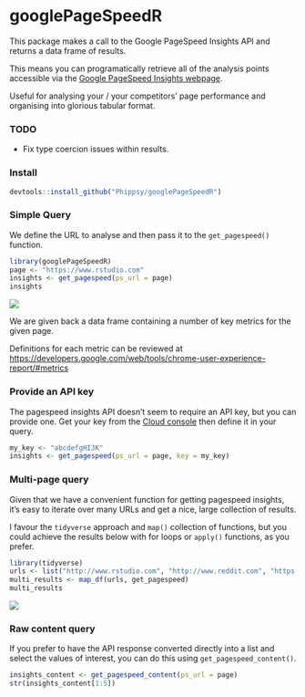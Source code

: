 # googlePageSpeedR

This package makes a call to the Google PageSpeed Insights API and returns a data frame of results. 

This means you can programatically retrieve all of the analysis points accessible via the [Google PageSpeed Insights webpage](https://developers.google.com/speed/pagespeed/insights/?url=http%3A%2F%2Fwww.rstudio.com).

Useful for analysing your / your competitors' page performance and organising into glorious tabular format.

### TODO
- Fix type coercion issues within results.

### Install

```r
devtools::install_github("Phippsy/googlePageSpeedR")
```

### Simple Query

We define the URL to analyse and then pass it to the `get_pagespeed()` function.

```r
library(googlePageSpeedR)
page <- "https://www.rstudio.com"
insights <- get_pagespeed(ps_url = page)
insights
```

![](img/insights.png)

We are given back a data frame containing a number of key metrics for the given page.

Definitions for each metric can be reviewed at [https://developers.google.com/web/tools/chrome-user-experience-report/#metrics](https://developers.google.com/web/tools/chrome-user-experience-report/#metrics)

### Provide an API key

The pagespeed insights API doesn't seem to require an API key, but you can provide one. Get your key from the [Cloud console](https://console.cloud.google.com/) then define it in your query.

```r
my_key <- "abcdefgHIJK"
insights <- get_pagespeed(ps_url = page, key = my_key)
```

### Multi-page query

Given that we have a convenient function for getting pagespeed insights, it's easy to iterate over many URLs and get a nice, large collection of results.

I favour the `tidyverse` approach and `map()` collection of functions, but you could achieve the results below with for loops or `apply()` functions, as you prefer.

```r
library(tidyverse)
urls <- list("http://www.rstudio.com", "http://www.reddit.com", "https://www.python.org/", "https://myspace.com/", "https://www.linux.org")
multi_results <- map_df(urls, get_pagespeed)
multi_results
```

![](img/multi.png)

### Raw content query

If you prefer to have the API response converted directly into a list and select the values of interest, you can do this using `get_pagespeed_content()`. 

```r
insights_content <- get_pagespeed_content(ps_url = page)
str(insights_content[1:5])
```

